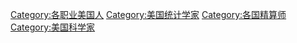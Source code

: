 [[Category:各职业美国人|Category:各职业美国人]]
[[Category:美国统计学家|Category:美国统计学家]]
[[Category:各国精算师|Category:各国精算师]]
[[Category:美国科学家|Category:美国科学家]]